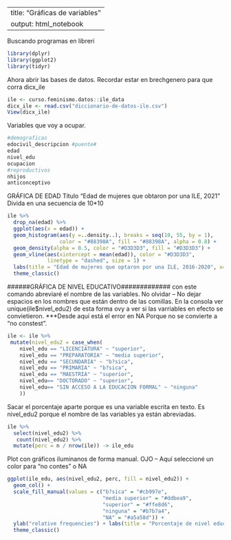 --
title: "Gráficas de variables"
output: html_notebook
---

Buscando programas en librerí

```{r}
library(dplyr)
library(ggplot2)
library(tidyr)
```

Ahora abrir las bases de datos. 
Recordar estar en brechgenero para que corra dicx_ile

```{r}
ile <- curso.feminismo.datos::ile_data
dicx_ile <- read.csv("diccionario-de-datos-ile.csv")
View(dicx_ile)
```

Variables que voy a ocupar. 

```{r}
#demograficas
edocivil_descripcion #puente#
edad
nivel_edu
ocupacion
#reproductivos
nhijos
anticonceptivo
```

GRÁFICA DE EDAD
Título "Edad de mujeres que obtaron por una ILE, 2021"
Divida en una secuencia de 10*10
```{r}
ile %>%
  drop_na(edad) %>% 
  ggplot(aes(x = edad)) + 
  geom_histogram(aes(y =..density..), breaks = seq(10, 55, by = 1), 
                 color = "#88398A", fill = "#88398A", alpha = 0.8) +
  geom_density(alpha = 0.5, color = "#D3D3D3", fill = "#D3D3D3") +
  geom_vline(aes(xintercept = mean(edad)), color = "#D3D3D3",
             linetype = "dashed", size = 1) +
  labs(title = "Edad de mujeres que optaron por una ILE, 2016-2020", x= "Edad", y = "Density") +
  theme_classic()
```

######GRÁFICA DE NIVEL EDUCATIVO#############
con este comando abreviaré el nombre de las variables. 
No olvidar -- No dejar espacios en los nombres que están dentro de las comillas.
En la consola ver unique(ile$nivel_edu2) de esta forma ovy a ver si las varriables en efecto se convietieron. 
***Desde aquí está el error en NA Porque no se convierte a "no constest".
```{r}
ile <- ile %>% 
 mutate(nivel_edu2 = case_when(
    nivel_edu == "LICENCIATURA" ~ "superior",
    nivel_edu == "PREPARATORIA" ~ "media superior",
    nivel_edu == "SECUNDARIA" ~ "b?sica", 
    nivel_edu == "PRIMARIA" ~ "b?sica",
    nivel_edu == "MAESTRIA" ~ "superior", 
    nivel_edu== "DOCTORADO" ~ "superior", 
    nivel_edu== "SIN ACCESO A LA EDUCACION FORMAL" ~ "ninguna"
    )) 
```

Sacar el porcentaje aparte porque es una variable escrita en texto. 
Es nivel_edu2 porque el nombre de las variables ya están abreviadas. 

```{r}
ile %>% 
  select(nivel_edu2) %>% 
   count(nivel_edu2) %>% 
  mutate(perc = n / nrow(ile)) -> ile_edu
```
Plot con gráficos iluminanos de forma manual. 
OJO -- Aquí seleccioné un color para "no contes" o NA
```{r}
ggplot(ile_edu, aes(nivel_edu2, perc, fill = nivel_edu2)) +
  geom_col() + 
  scale_fill_manual(values = c("b?sica" = "#cb997e",
                               "media superior" = "#ddbea9",
                               "superior" = "#ffe8d6",
                               "ninguna" = "#b7b7a4",
                               "NA" = "#a5a58d")) +
  ylab("relative frequencies") + labs(title = "Porcentaje de nivel educativo en mujeres usuarias de ILE") +
  theme_classic() 
```